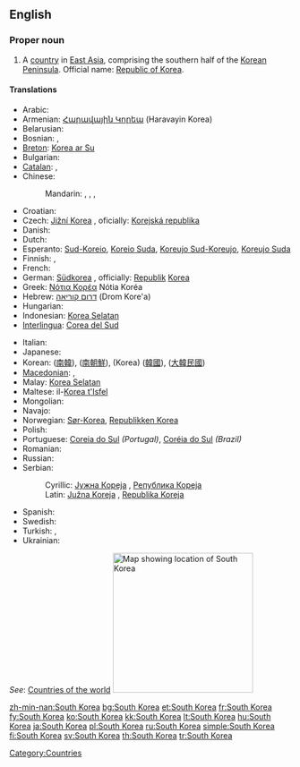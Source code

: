 ==English==
{{wikipedia}}

===Proper noun===
{{en-proper noun|sg=[[South]] [[Korea]]}}

# A [[country]] in [[East Asia]], comprising the southern half of the [[Korean Peninsula]]. Official name: [[Republic of Korea]].

====Translations====
{{trans-top|country in East Asia}}
* Arabic: {{t|ar|كوريا الجنوبية|f|tr=kuuriya al-janubíyya}}
* Armenian: [[Հարավային Կորեա]] (Haravayin Korea)
* Belarusian: {{t|be|Паўднёвая Карэя|f|tr=Paŭdnjóvaja Karéja|xs=Belarusian}}
* Bosnian: {{t-|bs|Južna Koreja|f}}, {{t-|bs|Republika Koreja|f}}
* [[Breton]]: [[Korea ar Su]]
* Bulgarian: {{t+|bg|Южна Корея|f|tr=Júžna Koréja}}
* [[Catalan]]: {{t-|ca|Corea del Sud|f}}, 
* Chinese:
*: Mandarin: {{t-|cmn|韓國|sc=Hani}},  {{t-|cmn|韩国|tr=Hánguó|sc=Hani}},  {{t|cmn|南韓|sc=Hani}},  {{t|cmn|南韩|tr=Nánhán|sc=Hani}}
* Croatian: {{t+|hr|Južna Koreja|f}}
* Czech: [[Jižní Korea]] {{f}}, oficially: [[Korejská republika]] {{f}}
* Danish: {{t-|da|Sydkorea}}
* Dutch: {{t+|nl|Zuid-Korea}}
* Esperanto: [[Sud-Koreio]], [[Koreio Suda]], [[Koreujo Sud-Koreujo]], [[Koreujo Suda]]
* Finnish: {{t+|fi|Etelä-Korea}}, {{t+|fi|Korean tasavalta}}
* French: {{t+|fr|Corée du Sud|f}}
* German: [[Südkorea]] {{n}}, officially: [[Republik]] [[Korea]] {{f}}
* Greek: [[Νότια Κορέα]] Nótia Koréa {{f}}
* Hebrew: [[דרום קוריאה]] (Drom Kore'a)
* Hungarian: {{t+|hu|Dél-Korea}}
* Indonesian: [[Korea Selatan]]
* [[Interlingua]]: [[Corea del Sud]]
{{trans-mid}}
* Italian: {{t-|it|Corea del Sud|f}}
* Japanese: {{t+|ja|韓国|tr=かんこく, kankoku}}
* Korean: {{t+|ko|남한|tr=Namhan}} ([[南韓]]),  {{t|ko|남조선|tr=Namjoseon}} ([[南朝鮮]]),  {{t+|ko|한국|tr=Hanguk}} (Korea) ([[韓國]]),  {{qualifier|officially}} {{t+|ko|대한민국|tr=Daehanminguk}} ([[大韓民國]])
* [[Macedonian]]: {{t-|mk|Јужна Кореја|f|tr=Júžna Koréja}},  {{t-|mk|Република Кореја|f|tr=Repúblika Koréja}}
* Malay: [[Korea Selatan]]
* Maltese: il-[[Korea t'Isfel]]
* Mongolian: {{t|mn|Өмнөд Солонгос|tr=Ömnöd Solongos|sc=Cyrl|xs=Mongolian}}
* Navajo: {{tø|nv|Kolíya Bikéyah Shádiʼááhjí Siʼánígíí}}
* Norwegian: [[Sør-Korea]], [[Republikken Korea]]
* Polish: {{t+|pl|Korea Południowa}}
* Portuguese: [[Coreia do Sul]] ''(Portugal)'', [[Coréia do Sul]] ''(Brazil)''
* Romanian: {{t-|ro|Coreea de Sud|f}}
* Russian: {{t-|ru|Южная Корея|f|tr=Júžnaja Koréja}}
* Serbian:
*: Cyrillic: [[Јужна Кореја]] {{f}}, [[Република Кореја]] {{f}}
*: Latin: [[Južna Koreja]] {{f}}, [[Republika Koreja]] {{f}}
* Spanish: {{t+|es|Corea del Sur}}
* Swedish: {{t+|sv|Sydkorea}}
* Turkish: {{t+|tr|Güney Kore}}, {{t+|tr|Kore Cumhuriyeti}}
* Ukrainian: {{t|uk|Південна Корея|f|tr=Pivdénna Koréja|xs=Ukrainian}}
{{trans-bottom}}

''See'': [[Appendix:Countries of the world|Countries of the world]]
[[Image:Locator map of South Korea.svg|250px|thumb|Map showing location of South Korea]]

[[Category:Countries]]
[[Category:South Korea| ]]

[[zh-min-nan:South Korea]]
[[bg:South Korea]]
[[et:South Korea]]
[[fr:South Korea]]
[[fy:South Korea]]
[[ko:South Korea]]
[[kk:South Korea]]
[[lt:South Korea]]
[[hu:South Korea]]
[[ja:South Korea]]
[[pl:South Korea]]
[[ru:South Korea]]
[[simple:South Korea]]
[[fi:South Korea]]
[[sv:South Korea]]
[[th:South Korea]]
[[tr:South Korea]]